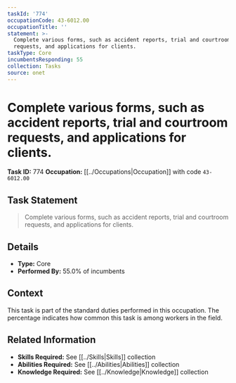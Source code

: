 ```yaml
---
taskId: '774'
occupationCode: 43-6012.00
occupationTitle: ''
statement: >-
  Complete various forms, such as accident reports, trial and courtroom
  requests, and applications for clients.
taskType: Core
incumbentsResponding: 55
collection: Tasks
source: onet
---
```

# Complete various forms, such as accident reports, trial and courtroom requests, and applications for clients.

**Task ID:** 774
**Occupation:** [[../Occupations|Occupation]] with code `43-6012.00`

## Task Statement

> Complete various forms, such as accident reports, trial and courtroom requests, and applications for clients.

## Details

- **Type:** Core
- **Performed By:** 55.0% of incumbents

## Context

This task is part of the standard duties performed in this occupation. The percentage indicates how common this task is among workers in the field.

## Related Information

- **Skills Required:** See [[../Skills|Skills]] collection
- **Abilities Required:** See [[../Abilities|Abilities]] collection
- **Knowledge Required:** See [[../Knowledge|Knowledge]] collection
